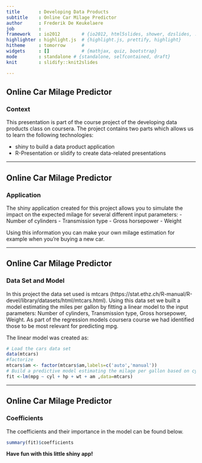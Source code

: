 ---
title       : Developing Data Products
subtitle    : Online Car Milage Predictor
author      : Frederik De Keukelaere
job         : 
framework   : io2012        # {io2012, html5slides, shower, dzslides, ...}
highlighter : highlight.js  # {highlight.js, prettify, highlight}
hitheme     : tomorrow      # 
widgets     : []            # {mathjax, quiz, bootstrap}
mode        : standalone # {standalone, selfcontained, draft}
knit        : slidify::knit2slides

---  

## Online Car Milage Predictor
### Context


This presentation is part of the course project of the developing data products class on coursera. The project contains two parts which allows us to learn the following technologies: 

- shiny to build a data product application
- R-Presentation or slidify to create data-related presentations


---  

## Online Car Milage Predictor
### Application


The shiny application created for this project allows you to simulate the impact on the expected milage for several different input parameters:
- Number of cylinders
- Transmission type
- Gross horsepower
- Weight

Using this information you can make your own milage estimation for example when you're buying a new car.


---  

## Online Car Milage Predictor
### Data Set and Model


In this project the data set used is mtcars (https://stat.ethz.ch/R-manual/R-devel/library/datasets/html/mtcars.html). Using this data set we built a model estimating the miles per gallon by fitting a linear model to the input parameters: Number of cylinders, Transmission type, Gross horsepower, Weight. As part of the regression models coursera course we had identified those to be most relevant for predicting mpg.

The linear model was created as:

```{r }
# Load the cars data set
data(mtcars)
#factorize
mtcars$am <- factor(mtcars$am,labels=c('auto','manual'))
# Build a predictive model estimating the milage per gallon based on cyl, hp, wt, am
fit <-lm(mpg ~ cyl + hp + wt + am ,data=mtcars)
```

---  

## Online Car Milage Predictor
### Coefficients

The coefficients and their importance in the model can be found below. 

```{r echo=FALSE}
summary(fit)$coefficients
```


**Have fun with this little shiny app!**


